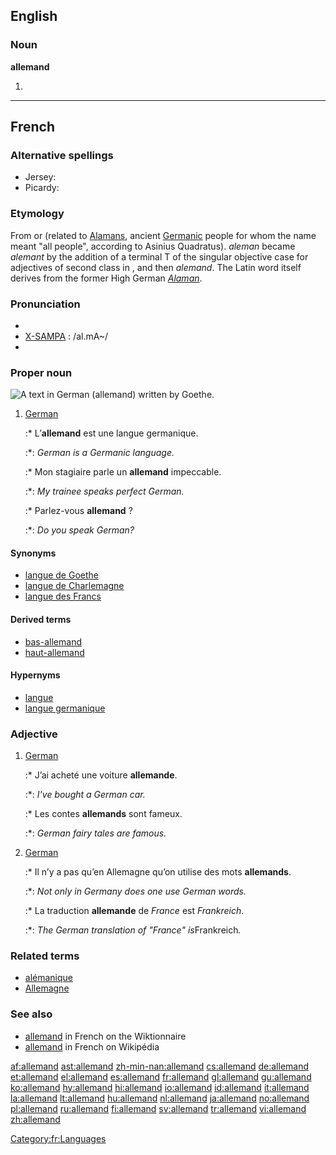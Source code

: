 {{also|Allemand}}
==English==

===Noun===
'''allemand'''

# {{misspelling of|allemande}}

----

==French==

===Alternative spellings===
* Jersey: {{l|fr|allémand}}
* Picardy: {{l|fr|al'mand}}

===Etymology===
From {{etyl|la|fr}} {{term|alamannus}} or {{term|alemannus}} (related to [[Alaman]]s, ancient [[Germanic]] people for whom the name meant "all people", according to Asinius Quadratus). ''aleman'' became ''alemant'' by the addition of a terminal T of the singular objective case for adjectives of second class in {{etyl|fro|fr}}, and then ''alemand''. The Latin word itself derives from the former High German ''[[Alaman]]''.

===Pronunciation===
* {{IPA|/al.mɑ̃/|lang=fr}}
* [[X-SAMPA]] : /al.mA~/
* {{audio|fr-allemand-fr FR-Paris.ogg|Audio (Parisian)}}

===Proper noun===
[[Image:Goethe Faust Opening Fraktur 20052706.jpg|thumb|A text in German ('''allemand''') written by Goethe.]]
{{infl|fr|proper noun|g=m}}

# [[German]] {{gloss|The [[German]] language}}
#:* L’'''allemand''' est une langue germanique.
#:*: ''German is a Germanic language.''
#:* Mon stagiaire parle un '''allemand''' impeccable.
#:*: ''My trainee speaks perfect German.''
#:* Parlez-vous '''allemand''' ?
#:*: ''Do you speak German?''

====Synonyms====
* [[langue de Goethe]]
* [[langue de Charlemagne]]
* [[langue des Francs]]

====Derived terms====
* [[bas-allemand]]
* [[haut-allemand]]

====Hypernyms====
* [[langue]]
* [[langue germanique]]

===Adjective===
{{fr-adj}}

# [[German]] {{gloss|related to or originating from Germany}}
#:* J’ai acheté une voiture '''allemande'''.
#:*: ''I've bought a German car.''
#:* Les contes '''allemands''' sont fameux.
#:*: ''German fairy tales are famous.''
# [[German]] {{gloss|related to the [[German]] language}}
#:* Il n’y a pas qu’en Allemagne qu’on utilise des mots '''allemands'''.
#:*: ''Not only in Germany does one use German words.''
#:* La traduction '''allemande''' de ''France'' est ''Frankreich''.
#:*: ''The German translation of "France" is ''Frankreich''.''

===Related terms===
* [[alémanique]]
* [[Allemagne]]

===See also===
* [http://fr.wiktionary.org/wiki/allemand allemand] in French on the Wiktionnaire
* [http://fr.wikipedia.org/wiki/Allemand allemand] in French on Wikipédia

[[Category:fr:Languages]]

[[af:allemand]]
[[ast:allemand]]
[[zh-min-nan:allemand]]
[[cs:allemand]]
[[de:allemand]]
[[et:allemand]]
[[el:allemand]]
[[es:allemand]]
[[fr:allemand]]
[[gl:allemand]]
[[gu:allemand]]
[[ko:allemand]]
[[hy:allemand]]
[[hi:allemand]]
[[io:allemand]]
[[id:allemand]]
[[it:allemand]]
[[la:allemand]]
[[lt:allemand]]
[[hu:allemand]]
[[nl:allemand]]
[[ja:allemand]]
[[no:allemand]]
[[pl:allemand]]
[[ru:allemand]]
[[fi:allemand]]
[[sv:allemand]]
[[tr:allemand]]
[[vi:allemand]]
[[zh:allemand]]